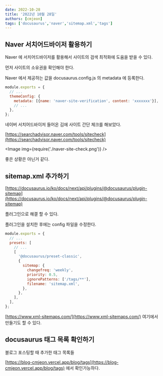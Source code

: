 ```yaml
---
date: 2022-10-28
title: '2022년 10월 28일'
authors: [cmjeon]
tags: ['docusaurus','naver','sitemap.xml','tags']
---
```



## Naver 서치어드바이저 활용하기

Naver 에 서치어드바이저를 활용해서 사이트의 검색 최적화에 도움을 받을 수 있다.

먼저 사이트의 소유권을 확인해야 한다.

Naver 에서 제공하는 값을 docusaurus.config.js 의 metadata 에 등록한다.

<!--truncate-->

```js {4}
module.exports = {
  // ...
  themeConfig: {
    metadata: [{name: 'naver-site-verification', content: 'xxxxxxx'}],
    // ...
  },
};
```

네이버 서치어드바이저 들어온 김에 사이트 간단 체크를 해보았다.

[https://searchadvisor.naver.com/tools/sitecheck](https://searchadvisor.naver.com/tools/sitecheck)

<Image img={require('./naver-site-check.png')} />

좋은 상황은 아닌거 같다.

## sitemap.xml 추가하기

[https://docusaurus.io/ko/docs/next/api/plugins/@docusaurus/plugin-sitemap](https://docusaurus.io/ko/docs/next/api/plugins/@docusaurus/plugin-sitemap)

플러그인으로 해결 할 수 있다.

플러그인을 설치한 후에는 config 파일을 수정한다.

```js {8-13}
module.exports = {
  // ...
  presets: [
    // ...
    [
      '@docusaurus/preset-classic',
      {
        sitemap: {
          changefreq: 'weekly',
          priority: 0.5,
          ignorePatterns: ['/tags/**'],
          filename: 'sitemap.xml',
        },
      },
    ],
  ],
};
```

[https://www.xml-sitemaps.com/](https://www.xml-sitemaps.com/) 여기에서 만들기도 할 수 있다.

## docusaurus 태그 목록 확인하기

블로그 포스팅할 때 추가한 태그 목록들

[https://blog-cmjeon.vercel.app/blog/tags](https://blog-cmjeon.vercel.app/blog/tags) 에서 확인가능하다.
